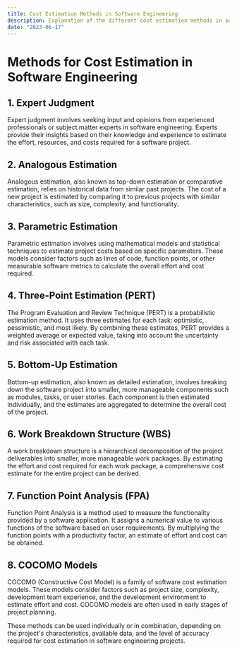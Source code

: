 ```yaml
---
title: Cost Estimation Methods in Software Engineering
description: Explanation of the different cost estimation methods in software engineering
date: "2023-06-17"
---
```


# Methods for Cost Estimation in Software Engineering

## 1. Expert Judgment

Expert judgment involves seeking input and opinions from experienced professionals or subject matter experts in software engineering. Experts provide their insights based on their knowledge and experience to estimate the effort, resources, and costs required for a software project.

## 2. Analogous Estimation

Analogous estimation, also known as top-down estimation or comparative estimation, relies on historical data from similar past projects. The cost of a new project is estimated by comparing it to previous projects with similar characteristics, such as size, complexity, and functionality.

## 3. Parametric Estimation

Parametric estimation involves using mathematical models and statistical techniques to estimate project costs based on specific parameters. These models consider factors such as lines of code, function points, or other measurable software metrics to calculate the overall effort and cost required.

## 4. Three-Point Estimation (PERT)

The Program Evaluation and Review Technique (PERT) is a probabilistic estimation method. It uses three estimates for each task: optimistic, pessimistic, and most likely. By combining these estimates, PERT provides a weighted average or expected value, taking into account the uncertainty and risk associated with each task.

## 5. Bottom-Up Estimation

Bottom-up estimation, also known as detailed estimation, involves breaking down the software project into smaller, more manageable components such as modules, tasks, or user stories. Each component is then estimated individually, and the estimates are aggregated to determine the overall cost of the project.

## 6. Work Breakdown Structure (WBS)

A work breakdown structure is a hierarchical decomposition of the project deliverables into smaller, more manageable work packages. By estimating the effort and cost required for each work package, a comprehensive cost estimate for the entire project can be derived.

## 7. Function Point Analysis (FPA)

Function Point Analysis is a method used to measure the functionality provided by a software application. It assigns a numerical value to various functions of the software based on user requirements. By multiplying the function points with a productivity factor, an estimate of effort and cost can be obtained.

## 8. COCOMO Models

COCOMO (Constructive Cost Model) is a family of software cost estimation models. These models consider factors such as project size, complexity, development team experience, and the development environment to estimate effort and cost. COCOMO models are often used in early stages of project planning.

These methods can be used individually or in combination, depending on the project's characteristics, available data, and the level of accuracy required for cost estimation in software engineering projects.
